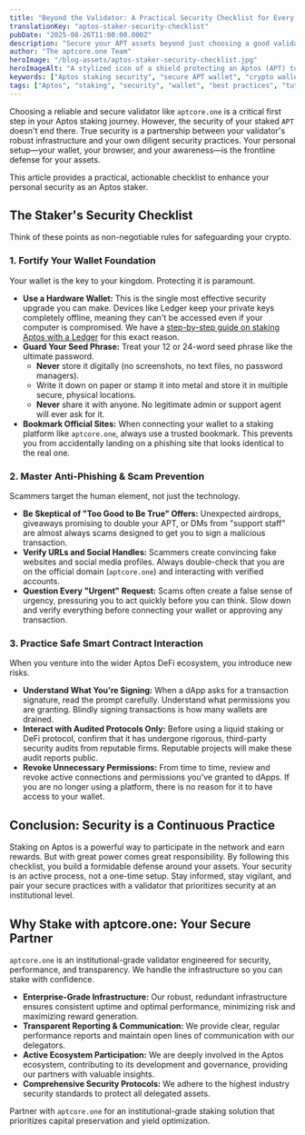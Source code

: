 ```yaml
---
title: "Beyond the Validator: A Practical Security Checklist for Every Aptos Staker"
translationKey: "aptos-staker-security-checklist"
pubDate: "2025-08-26T11:00:00.000Z"
description: "Secure your APT assets beyond just choosing a good validator. Our essential checklist covers wallet security, phishing prevention, and smart contract safety for Aptos stakers."
author: "The aptcore.one Team"
heroImage: "/blog-assets/aptos-staker-security-checklist.jpg"
heroImageAlt: "A stylized icon of a shield protecting an Aptos (APT) token, symbolizing staker security."
keywords: ["Aptos staking security", "secure APT wallet", "crypto wallet security tips", "prevent crypto scams", "Aptos phishing", "Ledger Aptos security", "smart contract risk"]
tags: ["Aptos", "staking", "security", "wallet", "best practices", "tutorial", "APT"]
---
```


Choosing a reliable and secure validator like `aptcore.one` is a critical first step in your Aptos staking journey. However, the security of your staked `APT` doesn't end there. True security is a partnership between your validator's robust infrastructure and your own diligent security practices. Your personal setup—your wallet, your browser, and your awareness—is the frontline defense for your assets.

This article provides a practical, actionable checklist to enhance your personal security as an Aptos staker.

## The Staker's Security Checklist

Think of these points as non-negotiable rules for safeguarding your crypto.

### 1. Fortify Your Wallet Foundation

Your wallet is the key to your kingdom. Protecting it is paramount.

* **Use a Hardware Wallet:** This is the single most effective security upgrade you can make. Devices like Ledger keep your private keys completely offline, meaning they can't be accessed even if your computer is compromised. We have a [step-by-step guide on staking Aptos with a Ledger](/blog/how-to-stake-aptos-with-ledger-a-step-by-step-security-guide/) for this exact reason.
* **Guard Your Seed Phrase:** Treat your 12 or 24-word seed phrase like the ultimate password.
    * **Never** store it digitally (no screenshots, no text files, no password managers).
    * Write it down on paper or stamp it into metal and store it in multiple secure, physical locations.
    * **Never** share it with anyone. No legitimate admin or support agent will ever ask for it.
* **Bookmark Official Sites:** When connecting your wallet to a staking platform like `aptcore.one`, always use a trusted bookmark. This prevents you from accidentally landing on a phishing site that looks identical to the real one.

### 2. Master Anti-Phishing & Scam Prevention

Scammers target the human element, not just the technology.

* **Be Skeptical of "Too Good to Be True" Offers:** Unexpected airdrops, giveaways promising to double your APT, or DMs from "support staff" are almost always scams designed to get you to sign a malicious transaction.
* **Verify URLs and Social Handles:** Scammers create convincing fake websites and social media profiles. Always double-check that you are on the official domain (`aptcore.one`) and interacting with verified accounts.
* **Question Every "Urgent" Request:** Scams often create a false sense of urgency, pressuring you to act quickly before you can think. Slow down and verify everything before connecting your wallet or approving any transaction.

### 3. Practice Safe Smart Contract Interaction

When you venture into the wider Aptos DeFi ecosystem, you introduce new risks.

* **Understand What You're Signing:** When a dApp asks for a transaction signature, read the prompt carefully. Understand what permissions you are granting. Blindly signing transactions is how many wallets are drained.
* **Interact with Audited Protocols Only:** Before using a liquid staking or DeFi protocol, confirm that it has undergone rigorous, third-party security audits from reputable firms. Reputable projects will make these audit reports public.
* **Revoke Unnecessary Permissions:** From time to time, review and revoke active connections and permissions you've granted to dApps. If you are no longer using a platform, there is no reason for it to have access to your wallet.

## Conclusion: Security is a Continuous Practice

Staking on Aptos is a powerful way to participate in the network and earn rewards. But with great power comes great responsibility. By following this checklist, you build a formidable defense around your assets. Your security is an active process, not a one-time setup. Stay informed, stay vigilant, and pair your secure practices with a validator that prioritizes security at an institutional level.

## Why Stake with aptcore.one: Your Secure Partner

`aptcore.one` is an institutional-grade validator engineered for security, performance, and transparency. We handle the infrastructure so you can stake with confidence.
* **Enterprise-Grade Infrastructure:** Our robust, redundant infrastructure ensures consistent uptime and optimal performance, minimizing risk and maximizing reward generation.
* **Transparent Reporting & Communication:** We provide clear, regular performance reports and maintain open lines of communication with our delegators.
* **Active Ecosystem Participation:** We are deeply involved in the Aptos ecosystem, contributing to its development and governance, providing our partners with valuable insights.
* **Comprehensive Security Protocols:** We adhere to the highest industry security standards to protect all delegated assets.

Partner with `aptcore.one` for an institutional-grade staking solution that prioritizes capital preservation and yield optimization.